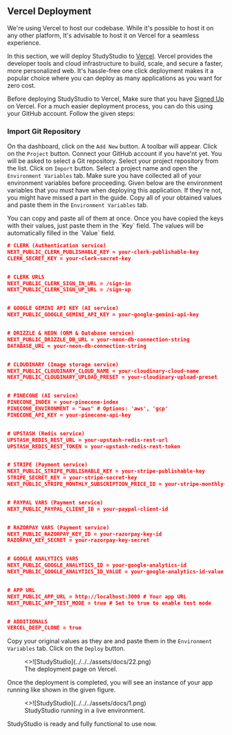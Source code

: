 ## Vercel Deployment


<Callout type="warning">
  We're using Vercel to host our codebase. While it's possible to host it on any
  other platform, It's advisable to host it on Vercel for a seamless experience.
</Callout>

In this section, we will deploy StudyStudio to [Vercel](https://vercel.com/). Vercel provides the developer tools
and cloud infrastructure to build, scale, and secure a faster, more personalized web. It's hassle-free one click
deployment makes it a popular choice where you can deploy as many applications as you want for zero cost.

Before deploying StudyStudio to Vercel, Make sure that you have [Signed Up](https://vercel.com/signup) on Vercel.
For a much easier deployment process, you can do this using your GitHub account. Follow the given steps:

 
<Steps>

### Import Git Repository

On tha dashboard, click on the `Add New` button. A toolbar will appear. Click on the `Project` button.
Connect your GitHub account if you have'nt yet. You will be asked to select a Git repository. Select your project
repository from the list. Click on `Import` button. Select a project name and open the `Environment Variables` tab.
Make sure you have collected all of your environment variables before proceeding. Given below are the
environment variables that you must have when deploying this application. If they're not, you
might have missed a part in the guide. Copy all of your obtained values and paste them in the
`Environment Variables` tab.

<Callout type="info">
  You can copy and paste all of them at once. Once you have copied the keys with
  their values, just paste them in the `Key` field. The values will be
  automatically filled in the `Value` field.
</Callout>

```json filename=".env" copy
# CLERK (Authentication service)
NEXT_PUBLIC_CLERK_PUBLISHABLE_KEY = your-clerk-publishable-key
CLERK_SECRET_KEY = your-clerk-secret-key


# CLERK URLS
NEXT_PUBLIC_CLERK_SIGN_IN_URL = /sign-in
NEXT_PUBLIC_CLERK_SIGN_UP_URL = /sign-up


# GOOGLE GEMINI API KEY (AI service)
NEXT_PUBLIC_GOOGLE_GEMINI_API_KEY = your-google-gemini-api-key


# DRIZZLE & NEON (ORM & Database service)
NEXT_PUBLIC_DRIZZLE_DB_URL = your-neon-db-connection-string
DATABASE_URL = your-neon-db-connection-string


# CLOUDINARY (Image storage service)
NEXT_PUBLIC_CLOUDINARY_CLOUD_NAME = your-cloudinary-cloud-name
NEXT_PUBLIC_CLOUDINARY_UPLOAD_PRESET = your-cloudinary-upload-preset


# PINECONE (AI service)
PINECONE_INDEX = your-pinecone-index
PINECONE_ENVIRONMENT = "aws" # Options: 'aws', 'gcp'
PINECONE_API_KEY = your-pinecone-api-key


# UPSTASH (Redis service)
UPSTASH_REDIS_REST_URL = your-upstash-redis-rest-url
UPSTASH_REDIS_REST_TOKEN = your-upstash-redis-rest-token


# STRIPE (Payment service)
NEXT_PUBLIC_STRIPE_PUBLISHABLE_KEY = your-stripe-publishable-key
STRIPE_SECRET_KEY = your-stripe-secret-key
NEXT_PUBLIC_STRIPE_MONTHLY_SUBSCRIPTION_PRICE_ID = your-stripe-monthly-subscription-price-id


# PAYPAL VARS (Payment service)
NEXT_PUBLIC_PAYPAL_CLIENT_ID = your-paypal-client-id


# RAZORPAY VARS (Payment service)
NEXT_PUBLIC_RAZORPAY_KEY_ID = your-razorpay-key-id
RAZORPAY_KEY_SECRET = your-razorpay-key-secret


# GOOGLE ANALYTICS VARS
NEXT_PUBLIC_GOOGLE_ANALYTICS_ID = your-google-analytics-id
NEXT_PUBLIC_GOOGLE_ANALYTICS_ID_VALUE = your-google-analytics-id-value


# APP URL
NEXT_PUBLIC_APP_URL = http://localhost:3000 # Your app URL
NEXT_PUBLIC_APP_TEST_MODE = true # Set to true to enable test mode


# ADDITIONALS
VERCEL_DEEP_CLONE = true
```

Copy your original values as they are and paste them in the `Environment Variables` tab. Click on the
`Deploy` button.

<figure>
  <>![StudyStudio](../../../assets/docs/22.png)</>
  <figcaption>The deployment page on Vercel.</figcaption>
</figure>

</Steps>

Once the deployment is completed, you will see an instance of your app running like shown in the given figure.

<figure>
  <>![StudyStudio](../../../assets/docs/1.png)</>
  <figcaption>StudyStudio running in a live environment.</figcaption>
</figure>

StudyStudio is ready and fully functional to use now.

